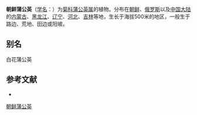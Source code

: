 {{Speciesbox
| name = 朝鲜蒲公英
| status = 
| status_system = 
| image = Taraxacum coreanum 2.JPG
| genus = Taraxacum
| species = coreanum
| authority = Nakai
}}

'''朝鲜蒲公英'''（[[学名|学名]]：{{lang|la|''Taraxacum coreanum''}}）为[[菊科|菊科]][[蒲公英属|蒲公英属]]的植物。分布在[[朝鲜|朝鲜]]、[[俄罗斯|俄罗斯]]以及[[中国大陆|中国大陆]]的[[内蒙古|内蒙古]]、[[黑龙江|黑龙江]]、[[辽宁|辽宁]]、[[河北|河北]]、[[吉林|吉林]]等地，生长于海拔500米的地区，一般生于路边、荒地、田边或阳坡。

== 别名 ==
白花蒲公英

== 参考文献 ==
<div class="references-small">
* {{cite web| url =http://www.bioinfo.cn/db05/KmzwSpecies.php?action=view&id=5040| title =朝鲜蒲公英| work =《中国高等植物数据库全库》| publisher =中国科学院微生物研究所| author =昆明植物研究所| accessdate =2009-02-25| deadurl =yes| archiveurl =https://web.archive.org/web/20160305100636/http://www.bioinfo.cn/db05/KmzwSpecies.php?action=view&id=5040| archivedate =2016-03-05}}
</div>
{{Taxonbar|from=Q15629435}}

[[Category:蒲公英属|朝鲜蒲公英]]


{{植物小作品}}